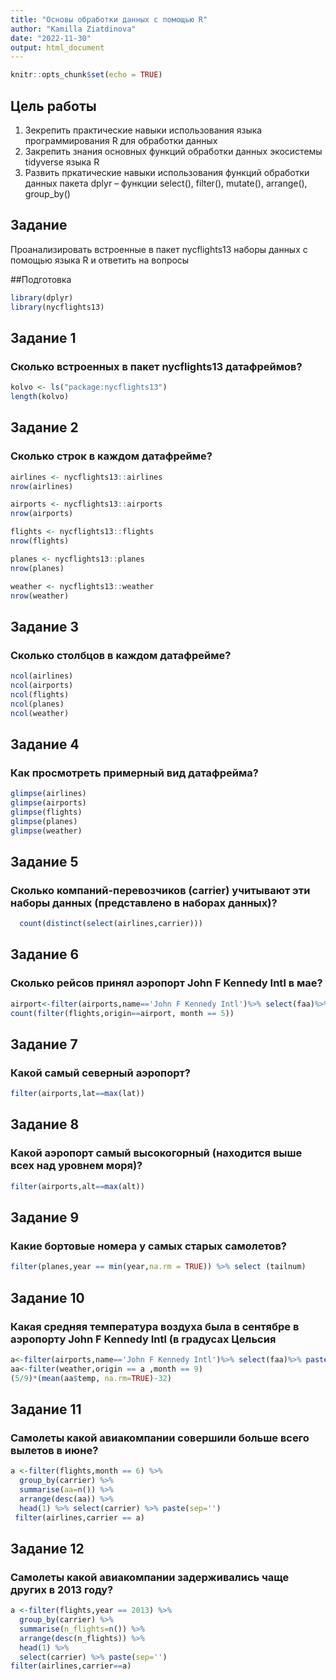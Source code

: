 ```yaml
---
title: "Основы обработки данных с помощью R"
author: "Kamilla Ziatdinova"
date: "2022-11-30"
output: html_document
---
```


```r
knitr::opts_chunk$set(echo = TRUE)
```

## Цель работы
1. Зекрепить практические навыки использования языка программирования R для обработки данных
2. Закрепить знания основных функций обработки данных экосистемы tidyverse языка R
3. Развить пркатические навыки использования функций обработки данных пакета dplyr – функции
select(), filter(), mutate(), arrange(), group_by()

## Задание
Проанализировать встроенные в пакет nycflights13 наборы данных с помощью языка R и ответить на вопросы

##Подготовка
```r
library(dplyr)
library(nycflights13)
```


## Задание 1 
### Сколько встроенных в пакет nycflights13 датафреймов?
```r
kolvo <- ls("package:nycflights13")
length(kolvo)
```

## Задание 2
### Сколько строк в каждом датафрейме?
```r
airlines <- nycflights13::airlines
nrow(airlines)

airports <- nycflights13::airports
nrow(airports)

flights <- nycflights13::flights
nrow(flights)

planes <- nycflights13::planes
nrow(planes)

weather <- nycflights13::weather
nrow(weather)
```

## Задание 3 
### Сколько столбцов в каждом датафрейме?
```r
ncol(airlines)
ncol(airports)
ncol(flights)
ncol(planes)
ncol(weather)

```

## Задание 4
### Как просмотреть примерный вид датафрейма?
```r
glimpse(airlines)
glimpse(airports)
glimpse(flights)
glimpse(planes)
glimpse(weather)
```

## Задание 5
### Сколько компаний-перевозчиков (carrier) учитывают эти наборы данных (представлено в наборах данных)?
```r

  count(distinct(select(airlines,carrier)))
```

## Задание 6
### Сколько рейсов принял аэропорт John F Kennedy Intl в мае?
```r
airport<-filter(airports,name=='John F Kennedy Intl')%>% select(faa)%>% paste(sep='')
count(filter(flights,origin==airport, month == 5))

```


## Задание 7
### Какой самый северный аэропорт?
```r
filter(airports,lat==max(lat))
```

## Задание 8
### Какой аэропорт самый высокогорный (находится выше всех над уровнем моря)?
```r

filter(airports,alt==max(alt))  
```

## Задание 9
### Какие бортовые номера у самых старых самолетов?
```r
filter(planes,year == min(year,na.rm = TRUE)) %>% select (tailnum)
```

## Задание 10
### Какая средняя температура воздуха была в сентябре в аэропорту John F Kennedy Intl (в градусах Цельсия
```r
a<-filter(airports,name=='John F Kennedy Intl')%>% select(faa)%>% paste(sep='')
aa<-filter(weather,origin == a ,month == 9) 
(5/9)*(mean(aa$temp, na.rm=TRUE)-32)
```

## Задание 11
### Самолеты какой авиакомпании совершили больше всего вылетов в июне?
```r
a <-filter(flights,month == 6) %>%
  group_by(carrier) %>% 
  summarise(aa=n()) %>% 
  arrange(desc(aa)) %>%
  head(1) %>% select(carrier) %>% paste(sep='')
 filter(airlines,carrier == a)
```

## Задание 12
### Самолеты какой авиакомпании задерживались чаще других в 2013 году?
```r
a <-filter(flights,year == 2013) %>%
  group_by(carrier) %>%
  summarise(n_flights=n()) %>%
  arrange(desc(n_flights)) %>%
  head(1) %>%
  select(carrier) %>% paste(sep='')
filter(airlines,carrier==a)

```
